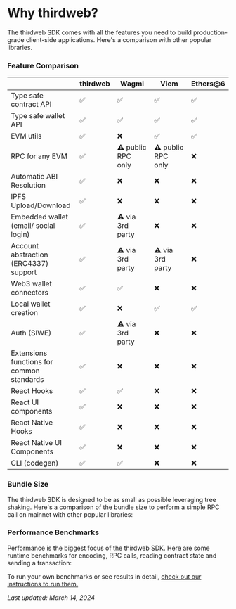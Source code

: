 

# Why thirdweb?

The thirdweb SDK comes with all the features you need to build production-grade client-side applications. Here's a comparison with other popular libraries.

### Feature Comparison

|                                           | thirdweb | Wagmi              | Viem               | Ethers@6 |
| ----------------------------------------- | -------- | ------------------ | ------------------ | -------- |
| Type safe contract API                    | ✅       | ✅                 | ✅                 | ✅       |
| Type safe wallet API                      | ✅       | ✅                 | ✅                 | ✅       |
| EVM utils                                 | ✅       | ❌                 | ✅                 | ✅       |
| RPC for any EVM                           | ✅       | ⚠️ public RPC only | ⚠️ public RPC only | ❌       |
| Automatic ABI Resolution                  | ✅       | ❌                 | ❌                 | ❌       |
| IPFS Upload/Download                      | ✅       | ❌                 | ❌                 | ❌       |
| Embedded wallet (email/ social login)     | ✅       | ⚠️ via 3rd party   | ❌                 | ❌       |
| Account abstraction (ERC4337) support     | ✅       | ⚠️ via 3rd party   | ⚠️ via 3rd party   | ❌       |
| Web3 wallet connectors                    | ✅       | ✅                 | ❌                 | ❌       |
| Local wallet creation                     | ✅       | ❌                 | ✅                 | ✅       |
| Auth (SIWE)                               | ✅       | ⚠️ via 3rd party   | ❌                 | ❌       |
| Extensions functions for common standards | ✅       | ❌                 | ❌                 | ❌       |
| React Hooks                               | ✅       | ✅                 | ❌                 | ❌       |
| React UI components                       | ✅       | ❌                 | ❌                 | ❌       |
| React Native Hooks                        | ✅       | ❌                 | ❌                 | ❌       |
| React Native UI Components                | ✅       | ❌                 | ❌                 | ❌       |
| CLI (codegen)                             | ✅       | ✅                 | ❌                 | ❌       |

### Bundle Size

The thirdweb SDK is designed to be as small as possible leveraging tree shaking. Here's a comparison of the bundle size to perform a simple RPC call on mainnet with other popular libraries:

<DocImage src={BundleSizeImage} alt="bundle size table" className="mx-auto" />

### Performance Benchmarks

Performance is the biggest focus of the thirdweb SDK. Here are some runtime benchmarks for encoding, RPC calls, reading contract state and sending a transaction:

<DocImage src={PerformanceImage} alt="performance table" className="mx-auto" />

To run your own benchmarks or see results in detail, [check out our instructions to run them.](https://github.com/thirdweb-dev/js/blob/beta/packages/thirdweb/benchmarks/README.md)

_Last updated: March 14, 2024_
